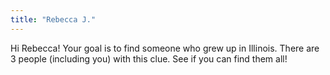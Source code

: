 ```yaml
---
title: "Rebecca J."
---
```


Hi Rebecca! Your goal is to find someone who grew up in Illinois. There are 3 people (including you) with this clue. See if you can find them all!
